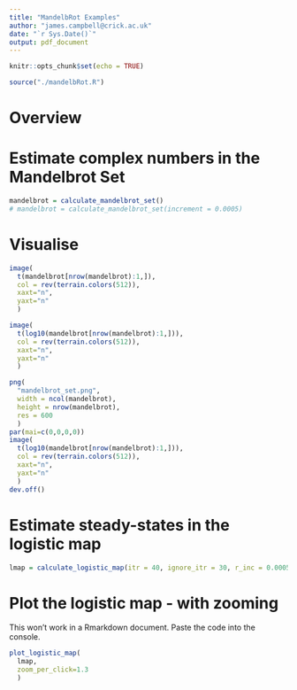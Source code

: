 ```yaml
---
title: "MandelbRot Examples"
author: "james.campbell@crick.ac.uk"
date: "`r Sys.Date()`"
output: pdf_document
---
```


```r
knitr::opts_chunk$set(echo = TRUE)

source("./mandelbRot.R")
```


# Overview




# Estimate complex numbers in the Mandelbrot Set


```r
mandelbrot = calculate_mandelbrot_set()
# mandelbrot = calculate_mandelbrot_set(increment = 0.0005)
```




# Visualise 

```r
image(
  t(mandelbrot[nrow(mandelbrot):1,]),
  col = rev(terrain.colors(512)),
  xaxt="n",
  yaxt="n"
  )

image(
  t(log10(mandelbrot[nrow(mandelbrot):1,])),
  col = rev(terrain.colors(512)),
  xaxt="n",
  yaxt="n"
  )
```


```r
png(
  "mandelbrot_set.png",
  width = ncol(mandelbrot),
  height = nrow(mandelbrot),
  res = 600
  )
par(mai=c(0,0,0,0))
image(
  t(log10(mandelbrot[nrow(mandelbrot):1,])),
  col = rev(terrain.colors(512)),
  xaxt="n",
  yaxt="n"
  )
dev.off()

```





# Estimate steady-states in the logistic map


```r
lmap = calculate_logistic_map(itr = 40, ignore_itr = 30, r_inc = 0.0005)
```


# Plot the logistic map - with zooming


This won't work in a Rmarkdown document. Paste the code into the console.

```r
plot_logistic_map(
  lmap,
  zoom_per_click=1.3
  )
```







